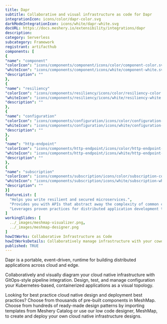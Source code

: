 ```yaml
---
title: Dapr
subtitle: Collaborative and visual infrastructure as code for Dapr
integrationIcon: icons/color/dapr-color.svg
darkModeIntegrationIcon: icons/white/dapr-white.svg
docURL: https://docs.meshery.io/extensibility/integrations/dapr
description: 
category: Serverless
subcategory: Framework
registrant: artifacthub
components: [
{
"name": "component"
"colorIcon": "icons/components/component/icons/color/component-color.svg"
"whiteIcon": "icons/components/component/icons/white/component-white.svg"
"description": ""
},
{
"name": "resiliency"
"colorIcon": "icons/components/resiliency/icons/color/resiliency-color.svg"
"whiteIcon": "icons/components/resiliency/icons/white/resiliency-white.svg"
"description": ""
},
{
"name": "configuration"
"colorIcon": "icons/components/configuration/icons/color/configuration-color.svg"
"whiteIcon": "icons/components/configuration/icons/white/configuration-white.svg"
"description": ""
},
{
"name": "http-endpoint"
"colorIcon": "icons/components/http-endpoint/icons/color/http-endpoint-color.svg"
"whiteIcon": "icons/components/http-endpoint/icons/white/http-endpoint-white.svg"
"description": ""
},
{
"name": "subscription"
"colorIcon": "icons/components/subscription/icons/color/subscription-color.svg"
"whiteIcon": "icons/components/subscription/icons/white/subscription-white.svg"
"description": ""
}]
featureList: [
  "Helps you write resilient and secured microservices.",
  "Provides you with APIs that abstract away the complexity of common challenges developers encounter regularly when building distributed applications.",
  "Leverages proven practices for distributed application development that enable you to build resilient, secured systems."
]
workingSlides: [
  ../_images/meshmap-visualizer.png,
  ../_images/meshmap-designer.png
]
howItWorks: Collaborative Infrastructure as Code
howItWorksDetails: Collaboratively manage infrastructure with your coworkers synchronously sharing the same designs.
published: TRUE
---
```

<p>
Dapr is a portable, event-driven, runtime for building distributed applications across cloud and edge.
</p>
<p>
    Collaboratively and visually diagram your cloud native infrastructure with GitOps-style pipeline integration. Design, test, and manage configuration your Kubernetes-based, containerized applications as a visual topology.
</p>
<p>
    Looking for best practice cloud native design and deployment best practices? Choose from thousands of pre-built components in MeshMap. Choose from hundreds of ready-made design patterns by importing templates from Meshery Catalog or use our low code designer, MeshMap, to create and deploy your own cloud native infrastructure designs.
</p>
